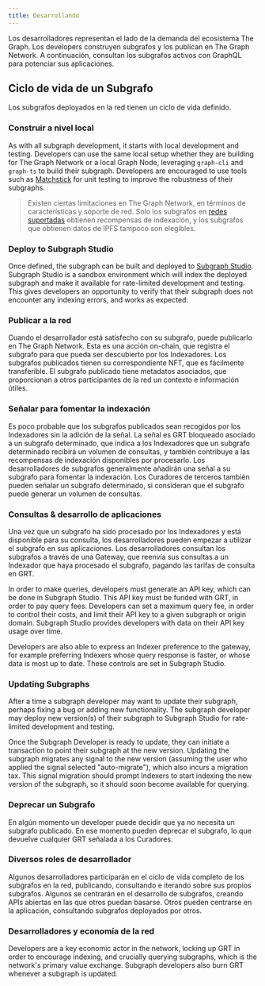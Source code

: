 ```yaml
---
title: Desarrollando
---
```


Los desarrolladores representan el lado de la demanda del ecosistema The Graph. Los developers construyen subgrafos y los publican en The Graph Network. A continuación, consultan los subgrafos activos con GraphQL para potenciar sus aplicaciones.

## Ciclo de vida de un Subgrafo

Los subgrafos deployados en la red tienen un ciclo de vida definido.

### Construir a nivel local

As with all subgraph development, it starts with local development and testing. Developers can use the same local setup whether they are building for The Graph Network or a local Graph Node, leveraging `graph-cli` and `graph-ts` to build their subgraph. Developers are encouraged to use tools such as [Matchstick](https://github.com/LimeChain/matchstick) for unit testing to improve the robustness of their subgraphs.

> Existen ciertas limitaciones en The Graph Network, en términos de características y soporte de red. Solo los subgrafos en [redes suportadas](/developing/supported-networks) obtienen recompensas de indexación, y los subgrafos que obtienen datos de IPFS tampoco son elegibles.

### Deploy to Subgraph Studio

Once defined, the subgraph can be built and deployed to [Subgraph Studio](/deploying/subgraph-studio-faqs/). Subgraph Studio is a sandbox environment which will index the deployed subgraph and make it available for rate-limited development and testing. This gives developers an opportunity to verify that their subgraph does not encounter any indexing errors, and works as expected.

### Publicar a la red

Cuando el desarrollador está satisfecho con su subgrafo, puede publicarlo en The Graph Network. Esta es una acción on-chain, que registra el subgrafo para que pueda ser descubierto por los Indexadores. Los subgrafos publicados tienen su correspondiente NFT, que es fácilmente transferible. El subgrafo publicado tiene metadatos asociados, que proporcionan a otros participantes de la red un contexto e información útiles.

### Señalar para fomentar la indexación

Es poco probable que los subgrafos publicados sean recogidos por los Indexadores sin la adición de la señal. La señal es GRT bloqueado asociado a un subgrafo determinado, que indica a los Indexadores que un subgrafo determinado recibirá un volumen de consultas, y también contribuye a las recompensas de indexación disponibles por procesarlo. Los desarrolladores de subgrafos generalmente añadirán una señal a su subgrafo para fomentar la indexación. Los Curadores de terceros también pueden señalar un subgrafo determinado, si consideran que el subgrafo puede generar un volumen de consultas.

### Consultas & desarrollo de aplicaciones

Una vez que un subgrafo ha sido procesado por los Indexadores y está disponible para su consulta, los desarrolladores pueden empezar a utilizar el subgrafo en sus aplicaciones. Los desarrolladores consultan los subgrafos a través de una Gateway, que reenvía sus consultas a un Indexador que haya procesado el subgrafo, pagando las tarifas de consulta en GRT.

In order to make queries, developers must generate an API key, which can be done in Subgraph Studio. This API key must be funded with GRT, in order to pay query fees. Developers can set a maximum query fee, in order to control their costs, and limit their API key to a given subgraph or origin domain. Subgraph Studio provides developers with data on their API key usage over time.

Developers are also able to express an Indexer preference to the gateway, for example preferring Indexers whose query response is faster, or whose data is most up to date. These controls are set in Subgraph Studio.

### Updating Subgraphs

After a time a subgraph developer may want to update their subgraph, perhaps fixing a bug or adding new functionality. The subgraph developer may deploy new version(s) of their subgraph to Subgraph Studio for rate-limited development and testing.

Once the Subgraph Developer is ready to update, they can initiate a transaction to point their subgraph at the new version. Updating the subgraph migrates any signal to the new version (assuming the user who applied the signal selected "auto-migrate"), which also incurs a migration tax. This signal migration should prompt Indexers to start indexing the new version of the subgraph, so it should soon become available for querying.

### Deprecar un Subgrafo

En algún momento un developer puede decidir que ya no necesita un subgrafo publicado. En ese momento pueden deprecar el subgrafo, lo que devuelve cualquier GRT señalada a los Curadores.

### Diversos roles de desarrollador

Algunos desarrolladores participarán en el ciclo de vida completo de los subgrafos en la red, publicando, consultando e iterando sobre sus propios subgrafos. Algunos se centrarán en el desarrollo de subgrafos, creando APIs abiertas en las que otros puedan basarse. Otros pueden centrarse en la aplicación, consultando subgrafos deployados por otros.

### Desarrolladores y economía de la red

Developers are a key economic actor in the network, locking up GRT in order to encourage indexing, and crucially querying subgraphs, which is the network's primary value exchange. Subgraph developers also burn GRT whenever a subgraph is updated.
